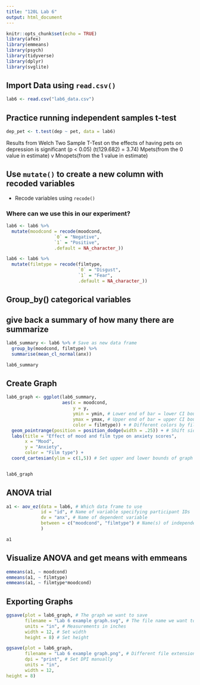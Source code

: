 ```yaml
---
title: "120L Lab 6"
output: html_document
---
```


```r
knitr::opts_chunk$set(echo = TRUE)
library(afex)
library(emmeans)
library(psych)
library(tidyverse)
library(dplyr)
library(svglite)
```


## Import Data using `read.csv()`

```r
lab6 <- read.csv("lab6_data.csv")
```

## Practice running independent samples t-test

```r
dep_pet <- t.test(dep ~ pet, data = lab6)
```

Results from Welch Two Sample T-Test on the effects of having pets on depression is significant (p < 0.05)
(t(129.682) = 3.74)
Mpets(from the 0 value in estimate) v Mnopets(from the 1 value in estimate)



## Use `mutate()` to create a new column with recoded variables
- Recode variables using `recode()`

### Where can we use this in our experiment?

```r
lab6 <- lab6 %>% 
  mutate(moodcond = recode(moodcond,
                  `0` = "Negative",
                  `1` = "Positive",
                  .default = NA_character_))

lab6 <- lab6 %>% 
  mutate(filmtype = recode(filmtype,
                           `0` = "Disgust",
                           `1` = "Fear",
                           .default = NA_character_))

```


## Group_by() categorical variables
## give back a summary of how many there are summarize

```r
lab6_summary <- lab6 %>% # Save as new data frame
  group_by(moodcond, filmtype) %>% 
  summarise(mean_cl_normal(anx))

lab6_summary
```

## Create Graph

```r
lab6_graph <- ggplot(lab6_summary, 
                     aes(x = moodcond, 
                         y = y,
                         ymin = ymin, # Lower end of bar = lower CI bound
                         ymax = ymax, # Upper end of bar = upper CI bound
                         color = filmtype)) + # Different colors by film type
  geom_pointrange(position = position_dodge(width = .25)) + # Shift sideways to avoid overlap
  labs(title = "Effect of mood and film type on anxiety scores", 
       x = "Mood", 
       y = "Anxiety",
       color = "Film type") + 
  coord_cartesian(ylim = c(1,5)) # Set upper and lower bounds of graph


lab6_graph
```


## ANOVA trial

```r
a1 <- aov_ez(data = lab6, # Which data frame to use
             id = "id", # Name of variable specifying participant IDs
             dv = "anx", # Name of dependent variable
             between = c("moodcond", "filmtype") # Name(s) of independent variable(s)
             )

a1

```

## Visualize ANOVA and get means with emmeans

```r
emmeans(a1, ~ moodcond)
emmeans(a1, ~ filmtype)
emmeans(a1, ~ filmtype*moodcond)
```

## Exporting Graphs

```r
ggsave(plot = lab6_graph, # The graph we want to save
       filename = "Lab 6 example graph.svg", # The file name we want to use
       units = "in", # Measurements in inches
       width = 12, # Set width
       height = 8) # Set height

ggsave(plot = lab6_graph,
       filename = "Lab 6 example graph.png", # Different file extension!
       dpi = "print", # Set DPI manually
       units = "in",
       width = 12, 
height = 8)

```










